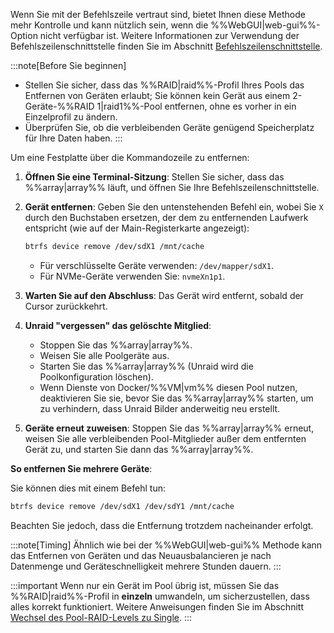 Wenn Sie mit der Befehlszeile vertraut sind, bietet Ihnen diese Methode mehr Kontrolle und kann nützlich sein, wenn die %%WebGUI|web-gui%%-Option nicht verfügbar ist. Weitere Informationen zur Verwendung der Befehlszeilenschnittstelle finden Sie im Abschnitt [Befehlszeilenschnittstelle](../../../system-administration/advanced-tools/command-line-interface.mdx).

:::note[Before Sie beginnen]

- Stellen Sie sicher, dass das %%RAID|raid%%-Profil Ihres Pools das Entfernen von Geräten erlaubt; Sie können kein Gerät aus einem 2-Geräte-%%RAID 1|raid1%%-Pool entfernen, ohne es vorher in ein Einzelprofil zu ändern.
- Überprüfen Sie, ob die verbleibenden Geräte genügend Speicherplatz für Ihre Daten haben.
  :::

Um eine Festplatte über die Kommandozeile zu entfernen:

1. **Öffnen Sie eine Terminal-Sitzung**: Stellen Sie sicher, dass das %%array|array%% läuft, und öffnen Sie Ihre Befehlszeilenschnittstelle.

2. **Gerät entfernen**: Geben Sie den untenstehenden Befehl ein, wobei Sie `X` durch den Buchstaben ersetzen, der dem zu entfernenden Laufwerk entspricht (wie auf der Main-Registerkarte angezeigt):

   ```bash
   btrfs device remove /dev/sdX1 /mnt/cache
   ```

   - Für verschlüsselte Geräte verwenden: `/dev/mapper/sdX1`.
   - Für NVMe-Geräte verwenden Sie: `nvmeXn1p1`.

3. **Warten Sie auf den Abschluss**: Das Gerät wird entfernt, sobald der Cursor zurückkehrt.

4. **Unraid "vergessen" das gelöschte Mitglied**:
   - Stoppen Sie das %%array|array%%.
   - Weisen Sie alle Poolgeräte aus.
   - Starten Sie das %%array|array%% (Unraid wird die Poolkonfiguration löschen).
   - Wenn Dienste von Docker/%%VM|vm%% diesen Pool nutzen, deaktivieren Sie sie, bevor Sie das %%array|array%% starten, um zu verhindern, dass Unraid Bilder anderweitig neu erstellt.

5. **Geräte erneut zuweisen**: Stoppen Sie das %%array|array%% erneut, weisen Sie alle verbleibenden Pool-Mitglieder außer dem entfernten Gerät zu, und starten Sie dann das %%array|array%%.

**So entfernen Sie mehrere Geräte**:

Sie können dies mit einem Befehl tun:

```bash
btrfs device remove /dev/sdX1 /dev/sdY1 /mnt/cache
```

Beachten Sie jedoch, dass die Entfernung trotzdem nacheinander erfolgt.

:::note[Timing]
Ähnlich wie bei der %%WebGUI|web-gui%% Methode kann das Entfernen von Geräten und das Neuausbalancieren je nach Datenmenge und Geräteschnelligkeit mehrere Stunden dauern.
:::

:::important
Wenn nur ein Gerät im Pool übrig ist, müssen Sie das %%RAID|raid%%-Profil in **einzeln** umwandeln, um sicherzustellen, dass alles korrekt funktioniert. Weitere Anweisungen finden Sie im Abschnitt [Wechsel des Pool-RAID-Levels zu Single](#changing-pool-raid-levels).
:::
